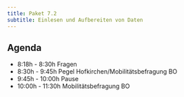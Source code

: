 ```yaml
---
title: Paket 7.2
subtitle: Einlesen und Aufbereiten von Daten
---
```


## Agenda

-  8:18h - 8:30h Fragen
-  8:30h - 9:45h Pegel Hofkirchen/Mobilitätsbefragung BO
-  9:45h - 10:00h Pause
-  10:00h - 11:30h Mobilitätsbefragung BO

